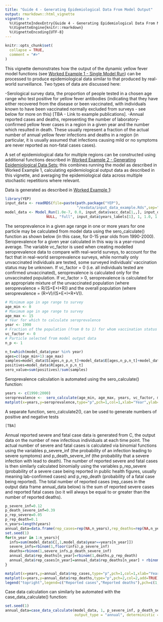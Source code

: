 ```yaml
---
title: "Guide 4 - Generating Epidemiological Data From Model Output"
output: rmarkdown::html_vignette
vignette: >
  %\VignetteIndexEntry{Guide 4 - Generating Epidemiological Data From Model Output}
  %\VignetteEngine{knitr::rmarkdown}
  %\VignetteEncoding{UTF-8}
---
```


```r
knitr::opts_chunk$set(
  collapse = TRUE,
  comment = "#>"
)
```

This vignette demonstrates how the output of the dynamic yellow fever model functions (see [Worked Example 1 - Single Model Run](https://mrc-ide.github.io/YEP/articles/BWorkedExampleAModelRun.html)) can be processed to produce epidemiological data similar to that produced by real-world surveillance. Two types of data are discussed here:

-Serological survey data, the proportion of people tested in a chosen age range who test positive for yellow fever antibodies (indicating that they have either recovered from the disease or been vaccinated, with individuals known to have been vaccinated normally excluded from surveys - see below for more on this) [TBA - Link to example publications].
-Annual reported cases and deaths, representing the number of laboratory-confirmed yellow fever cases in a region in a given year and the number which resulted in death. These usually represent a fraction of the actual number of annual yellow fever infections and deaths in a region (in particular, it is usually assumed that infections causing mild or no symptoms are never reported as non-fatal cases cases).

A set of epidemiological data for multiple regions can be constructed using additional functions described in [Worked Example 2 - Generating Epidemiological Data Sets](https://mrc-ide.github.io/YEP/articles/BWorkedExampleCDataGenerate.html); this combines running the model as described in Worked Example 1, calculating epidemiological output data as described in this vignette, and averaging the epidemiological data across multiple stochastic repetitions where relevant.

Data is generated as described in [Worked Example 1](https://mrc-ide.github.io/YEP/articles/BWorkedExampleAModelRun.html):

```r
library(YEP)
input_data <- readRDS(file=paste(path.package("YEP"),
                                 "/exdata/input_data_example.Rds",sep=""))
model_data <- Model_Run(1.0e-7, 0.0, input_data$vacc_data[1,,], input_data$pop_data[1,,], c(1990:2000),
                   NULL, "full", input_data$years_labels[1], 1, 1.0, 1.0, 1, 1, FALSE)
```

The seroprevalence in a given age range in one or more years for one particle may be calculated from model data using the sero_calculate() function as shown below (in this case, for 0-15 year olds from 1990-2000). Seroprevalence for a given year calculated in this way is a year-round average. The variable vc_factor is used when creating modelled seroprevalence data to compare with real-world surveys, to account for the fact that in real-world seroprevalence surveys, while normally only unvaccinated individuals are tested, some surveyed individuals' vaccination status may be unknown. If vc_factor = 0 (i.e. all individuals tested are confirmed unvaccinated), seroprevalence is calculated only for the unvaccinated population. If vc_factor > 0, seroprevalence is calculated for an appropriate mixture of the unvaccinated population (where seroprevalence = R/(S+E+I+R)) and the overall population (where seroprevalence = (R+V)/(S+E+I+R+V)).

```r
# Minimum age in age range to survey
age_min <- 0      
# Maximum age in age range to survey
age_max <- 15     
# Year for which to calculate seroprevalence
year <- 1990  
# Fraction of the population (from 0 to 1) for whom vaccination status is unknown
vc_factor <- 0  
# Particle selected from model output data
n_p <- 1

n_t=which(model_data$year %in% year)
ages=c((age_min+1):age_max)
samples=model_data$S[ages,n_p,n_t]+model_data$E[ages,n_p,n_t]+model_data$I[ages,n_p,n_t]+model_data$R[ages,n_p,n_t]
positives=model_data$R[ages,n_p,n_t]
sero_value=sum(positives)/sum(samples)
```

Seroprevalence calculation is automated using the sero_calculate() function:

```r
years <- c(1990:2000)  
seroprevalence <-  sero_calculate(age_min, age_max, years, vc_factor, model_data, n_p)
matplot(x=years,y=seroprevalence,type="p",pch=1,col=1,xlab="Year",ylab="Seroprevalence")
```

A separate function, sero_calculate2(), can be used to generate numbers of positive and negative tests

```r
[TBA]
```

Annual reported severe and fatal case data is generated from C, the output data on the number of new infectious individuals at each time point. The actual number of severe and fatal cases is calculated via binomial functions using the variables p_severe_inf (the probability of an infection leading to severe symptoms) and p_death_severe_inf (the probability that a severe infection with lead to death). The number of reported severe and fatal cases is then similarly calculated binomially using the variables p_rep_severe (probability of a severe case being reported in public health figures, usually meaning lab-confirmed cases) and p_rep_death (probability of a fatal case being reported). The total number of reported cases (rep_cases in the output data frame annual_data below) is the sum of reported severe cases and reported fatal cases (so it will always be equal to or greater than the number of reported deaths).

```r
p_severe_inf=0.12
p_death_severe_inf=0.39
p_rep_severe=0.05
p_rep_death=0.1
n_years=length(years)
annual_data=data.frame(rep_cases=rep(NA,n_years),rep_deaths=rep(NA,n_years))
set.seed(1)
for(n_year in 1:n_years){
  infs=sum(model_data$C[,1,model_data$year==years[n_year]])
  severe_infs=rbinom(1,floor(infs),p_severe_inf)
  deaths=rbinom(1,severe_infs,p_death_severe_inf)
  annual_data$rep_deaths[n_year]=rbinom(1,deaths,p_rep_death)
  annual_data$rep_cases[n_year]=annual_data$rep_deaths[n_year] + rbinom(1,severe_infs-deaths,p_rep_severe)
}

matplot(x=years,y=annual_data$rep_cases,type="p",pch=1,col=1,xlab="Year",ylab="Individuals")
matplot(x=years,y=annual_data$rep_deaths,type="p",pch=2,col=2,add=TRUE)
legend("topright",legend=c("Reported cases","Reported deaths"),pch=c(1,2),col=c(1,2))
```

Case data calculation can similarly be automated with the case_data_calculate() function:

```r
set.seed(1)
annual_data=case_data_calculate(model_data, 1, p_severe_inf, p_death_severe_inf, p_rep_severe, p_rep_death,
                                output_type = "annual", deterministic = FALSE)
```
